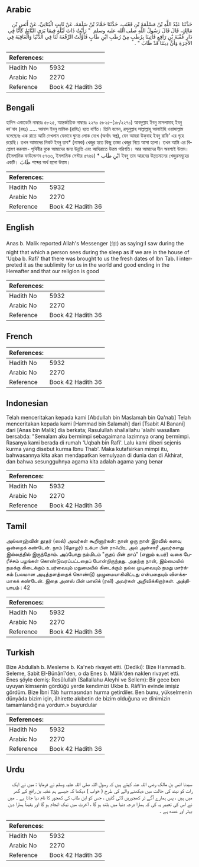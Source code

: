 ## Arabic


<div dir="rtl" lang="ar" style={{fontSize:'larger',backgroundColor:'#f8f9fa',padding:20}}>
حَدَّثَنَا عَبْدُ اللَّهِ بْنُ مَسْلَمَةَ بْنِ قَعْنَبٍ، حَدَّثَنَا حَمَّادُ بْنُ سَلَمَةَ، عَنْ ثَابِتٍ الْبُنَانِيِّ، عَنْ أَنَسِ بْنِ مَالِكٍ، قَالَ قَالَ رَسُولُ اللَّهِ صلى الله عليه وسلم ‏ "‏ رَأَيْتُ ذَاتَ لَيْلَةٍ فِيمَا يَرَى النَّائِمُ كَأَنَّا فِي دَارِ عُقْبَةَ بْنِ رَافِعٍ فَأُتِينَا بِرُطَبٍ مِنْ رُطَبِ ابْنِ طَابٍ فَأَوَّلْتُ الرِّفْعَةَ لَنَا فِي الدُّنْيَا وَالْعَاقِبَةَ فِي الآخِرَةِ وَأَنَّ دِينَنَا قَدْ طَابَ ‏"‏ ‏.‏
</div>
<div style={{backgroundColor:'#f8f9fa',padding:20, marginBottom: 10}}><table> <thead> <tr> <th>References:</th> <th></th> </tr> </thead> <tbody><tr><td>Hadith No</td><td>5932</td></tr><tr><td>Arabic No</td><td>2270</td></tr><tr><td>Reference</td><td>Book 42 Hadith 36</td></tr></tbody></table></div>

## Bengali


<div dir="ltr" lang="bn" style={{fontSize:'larger',backgroundColor:'#f8f9fa',padding:20}}>
হাদিস একাডেমি নাম্বারঃ ৫৮২৫, আন্তর্জাতিক নাম্বারঃ ২২৭০ ৫৮২৫-(১৮/২২৭০) আবদুল্লাহ ইবনু মাসলামাহ্ ইবনু কা'নাব (রহঃ) ..... আনাস ইবনু মালিক (রাযিঃ) হতে বর্ণিত। তিনি বলেন, রসূলুল্লাহ সাল্লাল্লাহু আলাইহি ওয়াসাল্লাম বলেছেনঃ এক রাতে আমি দেখলাম যেভাবে ঘুমন্ত লোক দেখে (অর্থাৎ স্বপ্ন), যেন আমরা উক্‌বাহ ইবনু রাফি’ এর গৃহে রয়েছি। তখন আমাদের নিকট ইবনু তাব* (নামক) খেজুর হতে কিছু তাজা খেজুর নিয়ে আসা হলো। তখন আমি এর বিশ্লেষণ করলাম- পৃথিবীর বুকে আমাদের জন্য উন্নতি এবং আখিরাতে উত্তম পরিণতি। আর আমাদের দীন অবশ্যই উত্তম। (ইসলামিক ফাউন্ডেশন ৫৭৩৩, ইসলামিক সেন্টার ৫৭৬৪) * ابْنِ طَاب ইবনু তাব আরবের উন্নতমানের খেজুরসমূহের একটি। طَابَ শব্দের অর্থ হলো উত্তম।
</div>
<div style={{backgroundColor:'#f8f9fa',padding:20, marginBottom: 10}}><table> <thead> <tr> <th>References:</th> <th></th> </tr> </thead> <tbody><tr><td>Hadith No</td><td>5932</td></tr><tr><td>Arabic No</td><td>2270</td></tr><tr><td>Reference</td><td>Book 42 Hadith 36</td></tr></tbody></table></div>

## English


<div dir="ltr" lang="en" style={{fontSize:'larger',backgroundColor:'#f8f9fa',padding:20}}>
Anas b. Malik reported Allah's Messenger (ﷺ) as saying:I saw during the night that which a person sees during the sleep as if we are in the house of 'Uqba b. Rafi' that there was brought to us the fresh dates of Ibn Tab. I interpreted it as the sublimity for us in the world and good ending in the Hereafter and that our religion is good
</div>
<div style={{backgroundColor:'#f8f9fa',padding:20, marginBottom: 10}}><table> <thead> <tr> <th>References:</th> <th></th> </tr> </thead> <tbody><tr><td>Hadith No</td><td>5932</td></tr><tr><td>Arabic No</td><td>2270</td></tr><tr><td>Reference</td><td>Book 42 Hadith 36</td></tr></tbody></table></div>

## French


<div dir="ltr" lang="fr" style={{fontSize:'larger',backgroundColor:'#f8f9fa',padding:20}}>

</div>
<div style={{backgroundColor:'#f8f9fa',padding:20, marginBottom: 10}}><table> <thead> <tr> <th>References:</th> <th></th> </tr> </thead> <tbody><tr><td>Hadith No</td><td>5932</td></tr><tr><td>Arabic No</td><td>2270</td></tr><tr><td>Reference</td><td>Book 42 Hadith 36</td></tr></tbody></table></div>

## Indonesian


<div dir="ltr" lang="id" style={{fontSize:'larger',backgroundColor:'#f8f9fa',padding:20}}>
Telah menceritakan kepada kami [Abdullah bin Maslamah bin Qa'nab] Telah menceritakan kepada kami [Hammad bin Salamah] dari [Tsabit Al Banani] dari [Anas bin Malik] dia berkata; Rasulullah shallallahu 'alaihi wasallam bersabda: "Semalam aku bermimpi sebagaimana lazimnya orang bermimpi. Rasanya kami berada di rumah 'Uqbah bin Rafi'. Lalu kami diberi sejenis kurma yang disebut kurma Ibnu Thab'. Maka kutafsirkan mimpi itu, bahwasannya kita akan mendapatkan kemulyaan di dunia dan di Akhirat, dan bahwa sesungguhnya agama kita adalah agama yang benar
</div>
<div style={{backgroundColor:'#f8f9fa',padding:20, marginBottom: 10}}><table> <thead> <tr> <th>References:</th> <th></th> </tr> </thead> <tbody><tr><td>Hadith No</td><td>5932</td></tr><tr><td>Arabic No</td><td>2270</td></tr><tr><td>Reference</td><td>Book 42 Hadith 36</td></tr></tbody></table></div>

## Tamil


<div dir="ltr" lang="ta" style={{fontSize:'larger',backgroundColor:'#f8f9fa',padding:20}}>
அல்லாஹ்வின் தூதர் (ஸல்) அவர்கள் கூறினார்கள்: நான் ஒரு நாள் இரவில் கனவு ஒன்றைக் கண்டேன். நாம் (தோழர்) உக்பா பின் ராஃபிஉ அல் அன்சாரீ அவர்களது இல்லத்தில் இருந்தோம். அப்போது நம்மிடம் "ருதப் பின் தாப்" (எனும் உயர்) வகை பேரீச்சம் பழங்கள் கொண்டுவரப்பட்டதைப் போன்றிருந்தது. அதற்கு நான், இம்மையில் நமக்கு கிடைக்கும் உயர்வையும் மறுமையில் கிடைக்கும் நல்ல முடிவையும் நமது மார்க்கம் (பலமான அடித்தளத்தைக் கொண்டு) முழுமையாகிவிட்டது என்பதையும் விளக்கமாகக் கண்டேன். இதை அனஸ் பின் மாலிக் (ரலி) அவர்கள் அறிவிக்கிறார்கள். அத்தியாயம் : 42
</div>
<div style={{backgroundColor:'#f8f9fa',padding:20, marginBottom: 10}}><table> <thead> <tr> <th>References:</th> <th></th> </tr> </thead> <tbody><tr><td>Hadith No</td><td>5932</td></tr><tr><td>Arabic No</td><td>2270</td></tr><tr><td>Reference</td><td>Book 42 Hadith 36</td></tr></tbody></table></div>

## Turkish


<div dir="ltr" lang="tr" style={{fontSize:'larger',backgroundColor:'#f8f9fa',padding:20}}>
Bize Abdullah b. Mesleme b. Ka'neb rivayet etti. (Dediki): Bize Hammad b. Seleme, Sabit EI-Bünânî'den, o da Enes b. Mâlik'den naklen rivayet etti. Enes şöyle demiş: Resûlullah (Sallallahu Aleyhi ve Sellem): Bir gece ben uyuyan kimsenin gördüğü yerde kendimizi Ukbe b. Râfi'in evinde imişiz gördüm. Bize İbni Tâb hurmasından hurma getirdiler. Ben bunu, yükselmenin dünyâda bizim için, âhirette akıbetin de bizim olduğuna ve dînimizin tamamlandığına yordum.» buyurdular
</div>
<div style={{backgroundColor:'#f8f9fa',padding:20, marginBottom: 10}}><table> <thead> <tr> <th>References:</th> <th></th> </tr> </thead> <tbody><tr><td>Hadith No</td><td>5932</td></tr><tr><td>Arabic No</td><td>2270</td></tr><tr><td>Reference</td><td>Book 42 Hadith 36</td></tr></tbody></table></div>

## Urdu


<div dir="rtl" lang="ur" style={{fontSize:'larger',backgroundColor:'#f8f9fa',padding:20}}>
سیدنا انس بن مالک رضی اللہ عنہ کہتے ہیں کہ رسول اللہ صلی اللہ علیہ وسلم نے فرمایا : میں نے ایک رات کو نیند کی حالت میں دیکھنے والے کی طرح ( خواب ) دیکھا کہ جیسے ہم عقبہ بن رافع کے گھر میں ہیں ، پس ہمارے آگے تر کھجوریں لائی گئیں ، جس کو ابن طاب کی کھجور کا نام دیا جاتا ہے ۔ میں نے اس کی تعبیر یہ کی کہ ہمارا درجہ دنیا میں بلند ہو گا ، آخرت میں نیک انجام ہو گا اور یقیناً ہمارا دین بہتر اور عمدہ ہے ۔
</div>
<div style={{backgroundColor:'#f8f9fa',padding:20, marginBottom: 10}}><table> <thead> <tr> <th>References:</th> <th></th> </tr> </thead> <tbody><tr><td>Hadith No</td><td>5932</td></tr><tr><td>Arabic No</td><td>2270</td></tr><tr><td>Reference</td><td>Book 42 Hadith 36</td></tr></tbody></table></div>